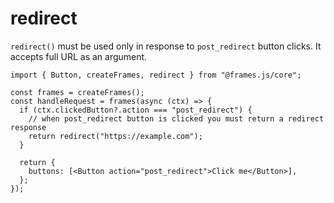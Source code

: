 # redirect

`redirect()` must be used only in response to `post_redirect` button clicks. It accepts full URL as an argument.

```tsx
import { Button, createFrames, redirect } from "@frames.js/core";

const frames = createFrames();
const handleRequest = frames(async (ctx) => {
  if (ctx.clickedButton?.action === "post_redirect") {
    // when post_redirect button is clicked you must return a redirect response
    return redirect("https://example.com");
  }

  return {
    buttons: [<Button action="post_redirect">Click me</Button>],
  };
});
```
